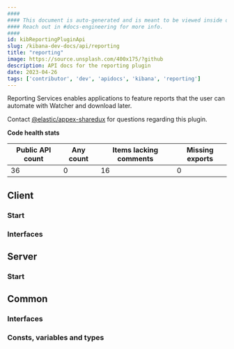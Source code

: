 ```yaml
---
####
#### This document is auto-generated and is meant to be viewed inside our experimental, new docs system.
#### Reach out in #docs-engineering for more info.
####
id: kibReportingPluginApi
slug: /kibana-dev-docs/api/reporting
title: "reporting"
image: https://source.unsplash.com/400x175/?github
description: API docs for the reporting plugin
date: 2023-04-26
tags: ['contributor', 'dev', 'apidocs', 'kibana', 'reporting']
---
```


Reporting Services enables applications to feature reports that the user can automate with Watcher and download later.

Contact [@elastic/appex-sharedux](https://github.com/orgs/elastic/teams/appex-sharedux) for questions regarding this plugin.

**Code health stats**

| Public API count  | Any count | Items lacking comments | Missing exports |
|-------------------|-----------|------------------------|-----------------|
| 36 | 0 | 16 | 0 |

## Client

### Start
<DocDefinitionList data={[reportingObj.client.start]}/>

### Interfaces
<DocDefinitionList data={reportingObj.client.interfaces}/>

## Server

### Start
<DocDefinitionList data={[reportingObj.server.start]}/>

## Common

### Interfaces
<DocDefinitionList data={reportingObj.common.interfaces}/>

### Consts, variables and types
<DocDefinitionList data={reportingObj.common.misc}/>

